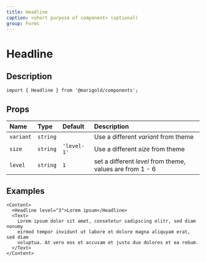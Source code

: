 ```yaml
---
title: Headline
caption: <short purpose of component> (optional)
group: Forms
---
```


# Headline

## Description

```tsx onlyCode
import { Headline } from '@marigold/components';
```

## Props

| Name      | Type     | Default     | Description                                               |
| :-------- | :------- | :---------- | :-------------------------------------------------------- |
| `variant` | `string` |             | Use a different _variant_ from theme                      |
| `size`    | `string` | `'level-1'` | Use a different _size_ from theme                         |
| `level`   | `string` | `1`         | set a different _level_ from theme, values are from 1 - 6 |

## Examples

```tsx
<Content>
  <Headline level="3">Lorem ipsum</Headline>
  <Text>
    Lorem ipsum dolor sit amet, consetetur sadipscing elitr, sed diam nonumy
    eirmod tempor invidunt ut labore et dolore magna aliquyam erat, sed diam
    voluptua. At vero eos et accusam et justo duo dolores et ea rebum.
  </Text>
</Content>
```
